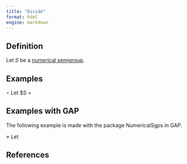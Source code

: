 ```yaml
---
title: "Divide"
format: html
engine: markdown
---
```



## Definition

Let $S$ be a [numerical semigroup](../Basic-concepts/Numerical-semigroup.qmd).

## Examples

$\circ$ Let $S = \langle

## Examples with GAP

The following example is made with the package NumericalSgps in GAP.

$\diamond$ Let 


## References
